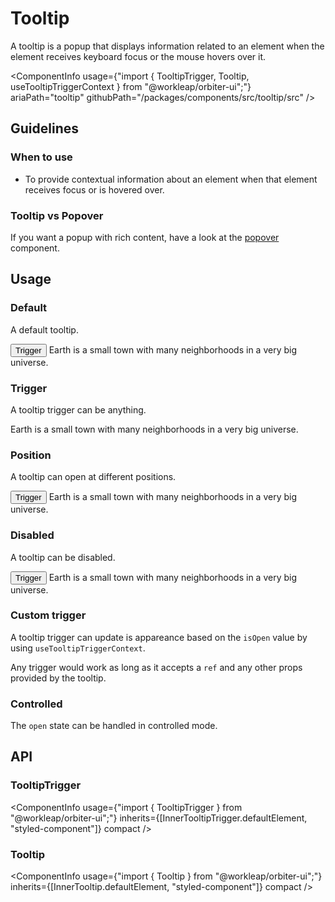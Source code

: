
<Meta
    title="Components/Tooltip"
    id="tooltip"
/>

# Tooltip

<Tagline>A tooltip is a popup that displays information related to an element when the element receives keyboard focus or the mouse hovers over it.</Tagline>

<ComponentInfo
    usage={"import { TooltipTrigger, Tooltip, useTooltipTriggerContext } from \"@workleap/orbiter-ui\";"}
    ariaPath="tooltip"
    githubPath="/packages/components/src/tooltip/src"
/>

## Guidelines

### When to use

- To provide contextual information about an element when that element receives focus or is hovered over.

### Tooltip vs Popover

If you want a popup with rich content, have a look at the [popover](?path=/docs/popover--default-story) component.

## Usage

### Default

A default tooltip.

<Preview>
    <Story name="default">
        <TooltipTrigger>
            <Button variant="secondary">Trigger</Button>
            <Tooltip>Earth is a small town with many neighborhoods in a very big universe.</Tooltip>
        </TooltipTrigger>
    </Story>
</Preview>

### Trigger

A tooltip trigger can be anything.

<Preview>
    <Story name="trigger">
        <Inline gap={480} alignY="center">
            <TooltipTrigger>
                <IconButton variant="secondary" aria-label="An awesome quote">
                    <SparklesIcon />
                </IconButton>
                <Tooltip>Earth is a small town with many neighborhoods in a very big universe.</Tooltip>
            </TooltipTrigger>
        </Inline>
    </Story>
</Preview>

### Position

A tooltip can open at different positions.

<Preview>
    <Story name="position">
        <TooltipTrigger position="right">
            <Button variant="secondary">Trigger</Button>
            <Tooltip>Earth is a small town with many neighborhoods in a very big universe.</Tooltip>
        </TooltipTrigger>
    </Story>
</Preview>

### Disabled

A tooltip can be disabled.

<Preview>
    <Story name="disabled">
        <TooltipTrigger disabled>
            <Button variant="secondary">Trigger</Button>
            <Tooltip>Earth is a small town with many neighborhoods in a very big universe.</Tooltip>
        </TooltipTrigger>
    </Story>
</Preview>

### Custom trigger

A tooltip trigger can update is appareance based on the `isOpen` value by using `useTooltipTriggerContext`.

Any trigger would work as long as it accepts a `ref` and any other props provided by the tooltip.

<Preview filePath="/tooltip/docs/CustomTrigger" />

### Controlled

The `open` state can be handled in controlled mode.

<Preview filePath="/tooltip/docs/ControlledTooltip" />

## API

### TooltipTrigger

<ComponentInfo
    usage={"import { TooltipTrigger } from \"@workleap/orbiter-ui\";"}
    inherits={[InnerTooltipTrigger.defaultElement, "styled-component"]}
    compact
/>

<ArgsTable of={InnerTooltipTrigger} sort="alpha" />

### Tooltip

<ComponentInfo
    usage={"import { Tooltip } from \"@workleap/orbiter-ui\";"}
    inherits={[InnerTooltip.defaultElement, "styled-component"]}
    compact
/>

<ArgsTable of={InnerTooltip} sort="alpha" />
